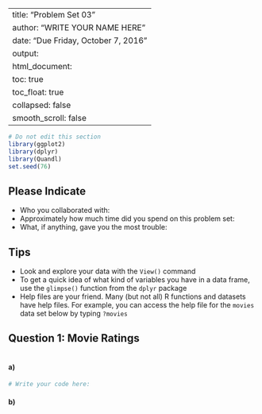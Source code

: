 
---
title: "Problem Set 03"
author: "WRITE YOUR NAME HERE"
date: "Due Friday, October 7, 2016"
output:
  html_document:
    toc: true
    toc_float: true
    collapsed: false
    smooth_scroll: false
---


```r
# Do not edit this section
library(ggplot2)
library(dplyr)
library(Quandl)
set.seed(76)
```


## Please Indicate

* Who you collaborated with:
* Approximately how much time did you spend on this problem set:
* What, if anything, gave you the most trouble:



## Tips

* Look and explore your data with the `View()` command
* To get a quick idea of what kind of variables you have in a data frame, use
the `glimpse()` function from the `dplyr` package
* Help files are your friend. Many (but not all) R functions and datasets have
help files. For example, you can access the help file for the `movies` data set
below by typing `?movies`




## Question 1: Movie Ratings


```r

```

#### a)


```r
# Write your code here:

```

#### b)





